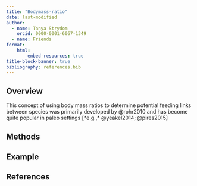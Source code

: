 ```yaml
---
title: "Bodymass-ratio"
date: last-modified
author:
  - name: Tanya Strydom
    orcid: 0000-0001-6067-1349
  - name: Friends
format:
    html:
        embed-resources: true
title-block-banner: true
bibliography: references.bib
---
```


## Overview

This concept of using body mass ratios to determine potential feeding links between species was primarily developed by @rohr2010 and has become quite popular in paleo settings [*e.g.,* @yeakel2014; @pires2015]

## Methods

## Example

## References {.unnumbered}

::: {#refs}
:::